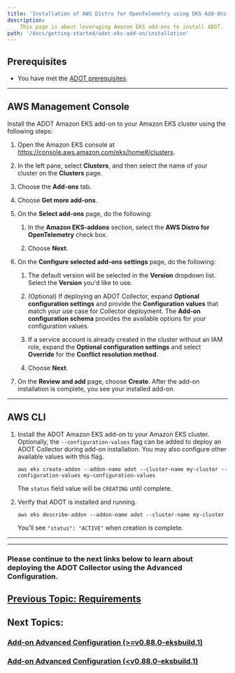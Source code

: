 ```yaml
---
title: 'Installation of AWS Distro for OpenTelemetry using EKS Add-Ons'
description:
    This page is about leveraging Amazon EKS add-ons to install ADOT.
path: '/docs/getting-started/adot-eks-add-on/installation'
---
```


## Prerequisites

+ You have met the [ADOT prerequisites](/docs/getting-started/adot-eks-add-on/requirements)\.

------
## AWS Management Console 

Install the ADOT Amazon EKS add\-on to your Amazon EKS cluster using the following steps:

1. Open the Amazon EKS console at [https://console\.aws\.amazon\.com/eks/home\#/clusters](https://console.aws.amazon.com/eks/home#/clusters)\.

1. In the left pane, select **Clusters**, and then select the name of your cluster on the **Clusters** page\.

1. Choose the **Add\-ons** tab\.

1. Choose **Get more add\-ons**\.

1. On the **Select add\-ons** page, do the following:

   1. In the **Amazon EKS\-addons** section, select the **AWS Distro for OpenTelemetry** check box\.

   1. Choose **Next**\.

1. On the **Configure selected add\-ons settings** page, do the following:

   1. The default version will be selected in the **Version** dropdown list\. Select the **Version** you'd like to use\.

   1. \(Optional\) If deploying an ADOT Collector, expand **Optional configuration settings** and provide the **Configuration values** that match your use case for Collector deployment\. The **Add\-on configuration schema** provides the available options for your configuration values\.

   1. If a service account is already created in the cluster without an IAM role, expand the **Optional configuration settings** and select **Override** for the **Conflict resolution method**\.

   1. Choose **Next**\.

1. On the **Review and add** page, choose **Create**\. After the add\-on installation is complete, you see your installed add\-on\.

------
## AWS CLI

1. Install the ADOT Amazon EKS add\-on to your Amazon EKS cluster\. Optionally, the `--configuration-values` flag can be added to deploy an ADOT Collector during add\-on installation\. You may also configure other available values with this flag\.

   ```
   aws eks create-addon --addon-name adot --cluster-name my-cluster --configuration-values my-configuration-values
   ```

   The `status` field value will be `CREATING` until complete\.

1. Verify that ADOT is installed and running\.

   ```
   aws eks describe-addon --addon-name adot --cluster-name my-cluster
   ```

   You'll see `"status": "ACTIVE"` when creation is complete\.

------

---

### Please continue to the next links below to learn about deploying the ADOT Collector using the Advanced Configuration.

## [Previous Topic: Requirements](/docs/getting-started/adot-eks-add-on/requirements)

## Next Topics:

### [Add-on Advanced Configuration (>=v0.88.0-eksbuild.1)](/docs/getting-started/adot-eks-add-on/add-on-configuration)

### [Add-on Advanced Configuration (&lt;v0.88.0-eksbuild.1)](/docs/getting-started/adot-eks-add-on/add-on-configuration-deprecated)

